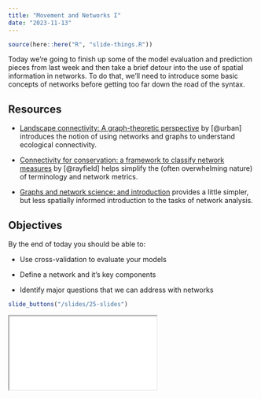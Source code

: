 ```yaml
---
title: "Movement and Networks I"
date: "2023-11-13"
---
```


```r
source(here::here("R", "slide-things.R"))
```

Today we're going to finish up some of the model evaluation and prediction pieces from last week and then take a brief detour into the use of spatial information in networks. To do that, we'll need to introduce some basic concepts of networks before getting too far down the road of the syntax.

## Resources

- <i class="fas fa-external-link-square-alt"></i> [Landscape connectivity: A graph-theoretic perspective](https://esajournals.onlinelibrary.wiley.com/doi/full/10.1890/0012-9658%282001%29082%5B1205%3ALCAGTP%5D2.0.CO%3B2) by [@urban] introduces the notion of using networks and graphs to understand ecological connectivity.

- <i class="fas fa-external-link-square-alt"></i> [Connectivity for conservation: a framework to classify network measures](https://esajournals.onlinelibrary.wiley.com/doi/full/10.1890/09-2190.1) by [@rayfield] helps simplify the (often overwhelming nature) of terminology and network metrics.

- <i class="fas fa-external-link-square-alt"></i> [Graphs and network science: and introduction](https://livebook.manning.com/book/graphs-and-network-science-an-introduction/chapter-1/) provides a little simpler, but less spatially informed introduction to the tasks of network analysis.


## Objectives

By the end of today you should be able to:

- Use cross-validation to evaluate your models

- Define a network and it's key components

- Identify major questions that we can address with networks

```r
slide_buttons("/slides/25-slides")
```

<div>

```{=html}
<iframe class="slide-deck" src="/slides/25-slides.html"></iframe>
```

</div>


